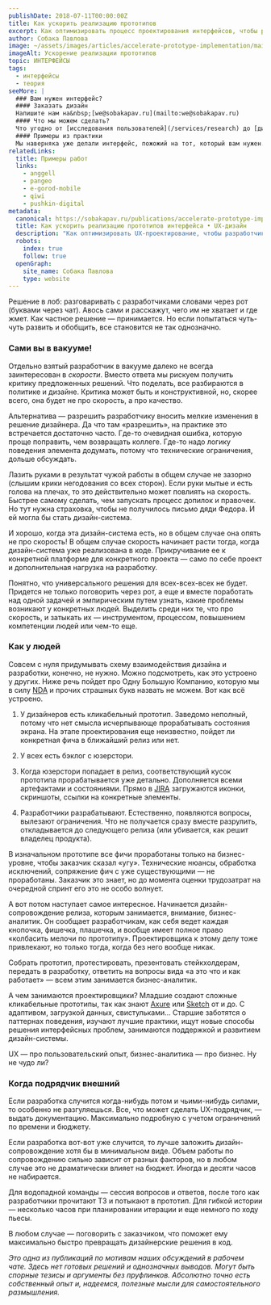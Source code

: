 ```yaml
---
publishDate: 2018-07-11T00:00:00Z
title: Как ускорить реализацию прототипов
excerpt: Как оптимизировать процесс проектирования интерфейсов, чтобы разработчики могли быстрее реализовать прототип?
author: Собака Павлова
image: ~/assets/images/articles/accelerate-prototype-implementation/main.jpg
imageAlt: Ускорение реализации прототипов
topic: ИНТЕРФЕЙСЫ
tags:
  - интерфейсы
  - теория
seeMore: |
  ### Вам нужен интерфейс?
  #### Заказать дизайн
  Напишите нам на&nbsp;[we@sobakapav.ru](mailto:we@sobakapav.ru)
  #### Что мы можем сделать?
  Что угодно от [исследования пользователей](/services/research) до [дизайна интерфейса под ключ](/services/ux-design). 
  #### Примеры из практики
  Мы наверняка уже делали интерфейс, пожожий на тот, который вам нужен. [Проверьте](https://sobakapav.ru/portfolio).
relatedLinks:
  title: Примеры работ
  links:
    - anggell
    - pangeo
    - e-gorod-mobile
    - qiwi
    - pushkin-digital
metadata:
  canonical: https://sobakapav.ru/publications/accelerate-prototype-implementation
  title: Как ускорить реализацию прототипов интерфейса • UX-дизайн
  description: "Как оптимизировать UX-проектирование, чтобы разработчики могли быстрее реализовать прототип интерфейса?"
  robots:
    index: true
    follow: true
  openGraph:
    site_name: Собака Павлова
    type: website
---
```



Решение в лоб: разговаривать с разработчиками словами через рот (буквами через чат). Авось сами и расскажут, чего им не хватает и где жмет. Как частное решение — принимается. Но если попытаться чуть-чуть развить и обобщить, все становится не так однозначно.

### Сами вы в вакууме!

Отдельно взятый разработчик в вакууме далеко не всегда заинтересован в _скорости_. Вместо ответа мы рискуем получить критику предложенных решений. Что поделать, все разбираются в политике и дизайне. Критика может быть и конструктивной, но, скорее всего, она будет не про скорость, а про качество.

Альтернатива — разрешить разработчику вносить мелкие изменения в решение дизайнера. Да что там «разрешить», на практике это встречается достаточно часто. Где-то очевидная ошибка, которую проще поправить, чем возвращать коллеге. Где-то надо логику поведения элемента додумать, потому что технические ограничения, дольше обсуждать.

Лазить руками в результат чужой работы в общем случае не зазорно (слышим крики негодования со всех сторон). Если руки мытые и есть голова на плечах, то это действительно может повлиять на скорость. Быстрее самому сделать, чем запускать процесс допилок и правочек. Но тут нужна страховка, чтобы не получилось письмо дяди Федора. И ей могла бы стать дизайн-система.

И хорошо, когда эта дизайн-система есть, но в общем случае она опять не про скорость! В общем случае скорость начинает расти тогда, когда дизайн-система уже реализована в коде. Прикручивание ее к конкретной платформе для конкретного проекта — само по себе проект и дополнительная нагрузка на разработку.

Понятно, что универсального решения для всех-всех-всех не будет. Придется не только поговорить через рот, а еще и вместе поработать над одной задачей и эмпирическим путем узнать, какие проблемы возникают у конкретных людей. Выделить среди них те, что про скорость, и затыкать их — инструментом, процессом, повышением компетенции людей или чем-то еще.

### Как у людей

Совсем с нуля придумывать схему взаимодействия дизайна и разработки, конечно, не нужно. Можно подсмотреть, как это устроено у других. Ниже речь пойдет про Одну Большую Компанию, которую мы в силу [NDA](https://ru.wikipedia.org/wiki/%D0%A1%D0%BE%D0%B3%D0%BB%D0%B0%D1%88%D0%B5%D0%BD%D0%B8%D0%B5_%D0%BE_%D0%BD%D0%B5%D1%80%D0%B0%D0%B7%D0%B3%D0%BB%D0%B0%D1%88%D0%B5%D0%BD%D0%B8%D0%B8) и прочих страшных букв назвать не можем. Вот как всё устроено.

1. У дизайнеров есть кликабельный прототип. Заведомо неполный, потому что нет смысла исчерпывающе прорабатывать состояния экрана. На этапе проектирования еще неизвестно, пойдет ли конкретная фича в ближайший релиз или нет.

2. У всех есть бэклог с юзерстори.

3. Когда юзерстори попадает в релиз, соответствующий кусок прототипа прорабатывается уже детально. Дополняется всеми артефактами и состояниями. Прямо в [JIRA](https://www.atlassian.com/software/jira) загружаются иконки, скриншоты, ссылки на конкретные элементы.

4. Разработчики разрабатывают. Естественно, появляются вопросы, вылезают ограничения. Что не получается сразу вместе разрулить, откладывается до следующего релиза (или убивается, как решит владелец продукта).

В изначальном прототипе все фичи проработаны только на бизнес-уровне, чтобы заказчик сказал «угу». Технические нюансы, обработка исключений, сопряжение фич с уже существующими — не проработаны. Заказчик это знает, но до момента оценки трудозатрат на очередной спринт его это не особо волнует.

А вот потом наступает самое интересное. Начинается дизайн-сопровождение релиза, которым занимается, внимание, бизнес-аналитик. Он сообщает разработчикам, как себя ведет каждая кнопочка, фишечка, плашечка, и вообще имеет полное право «колбасить мелочи по прототипу». Проектировщика к этому делу тоже привлекают, но только тогда, когда без него вообще никак.

Собрать прототип, протестировать, презентовать стейкхолдерам, передать в разработку, ответить на вопросы вида «а это что и как работает» — всем этим занимается бизнес-аналитик.

А чем занимаются проектировщики? Младшие создают сложные кликабельные прототипы, так как знают [Axure](https://www.axure.com/) или [Sketch](https://www.sketch.com/) от и до. С адаптивом, загрузкой данных, свистульками… Старшие заботятся о паттернах поведения, изучают лучшие практики, ищут новые способы решения интерфейсных проблем, занимаются поддержкой и развитием дизайн-системы.

UX — про пользовательский опыт, бизнес-аналитика — про бизнес. Ну не чудо ли?

### Когда подрядчик внешний

Если разработка случится когда-нибудь потом и чьими-нибудь силами, то особенно не разгуляешься. Все, что может сделать UX-подрядчик, — выдать документацию. Максимально подробную с учетом ограничений по времени и бюджету.

Если разработка вот-вот уже случится, то лучше заложить дизайн-сопровождение хотя бы в минимальном виде. Объем работы по сопровождению сильно зависит от разных факторов, но в любом случае это не драматически влияет на бюджет. Иногда и десяти часов не набирается.

Для водопадной команды — сессия вопросов и ответов, после того как разработчики прочитают ТЗ и потыкают в прототип. Для гибкой истории — несколько часов при планировании итерации и еще немного по ходу пьесы.

В любом случае — поговорить с заказчиком, что поможет ему максимально быстро превращать дизайнерские решения в код.

_Это одна из публикаций по мотивам наших обсуждений в рабочем чате. Здесь нет готовых решений и однозначных выводов. Могут быть спорные тезисы и аргументы без пруфлинков. Абсолютно точно есть собственный опыт и, надеемся, полезные мысли для самостоятельного размышления._



